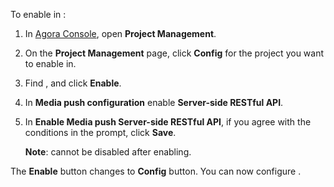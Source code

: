 
To enable <Vg k="MPUSH" /> in <Vg k="CONSOLE" />:

1. In [Agora Console](https://console.agora.io/), open **Project Management**.

2. On the **Project Management** page, click **Config** for the project you want to enable <Vg k="MPUSH" /> in.

3. Find **<Vg k="MPUSH" />**, and click **Enable**.

4. In **Media push configuration** enable **Server-side RESTful API**.

1. In **Enable Media push Server-side RESTful API**, if you agree with the conditions in the prompt, click **Save**.

    **Note**: <Vg k="MPUSH" />  cannot be disabled after enabling.


The **Enable** button changes to **Config** button. You can now configure <Vg k="MPUSH" />.

